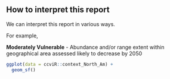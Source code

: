 ## How to interpret this report

We can interpret this report in various ways. 

For example, 

**Moderately Vulnerable** - Abundance and/or range extent within geographical area assessed likely to decrease by 2050


```r
ggplot(data = ccviR::context_North_Am) +
  geom_sf()
```

